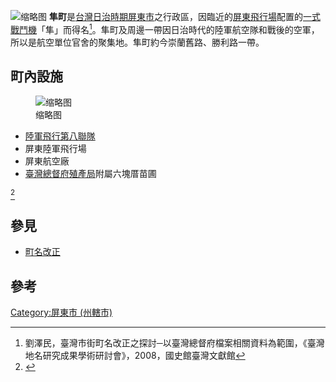 {{japanese|japanese=隼町|kana=はやぶさちょう|romaji=Hayabusachō}}
[[File:屏東市町名與大字圖.jpg|缩略图]]
'''隼町'''是[[台灣日治時期|台灣日治時期]][[屏東市|屏東市]]之行政區，因臨近的[[屏東機場|屏東飛行場]]配置的[[一式戰鬥機|一式戰鬥機]]「隼」而得名<ref>劉澤民，臺灣市街町名改正之探討─以臺灣總督府檔案相關資料為範圍，《臺灣地名研究成果學術研討會》，2008，國史館臺灣文獻館</ref>。隼町及周邊一帶因日治時代的陸軍航空隊和戰後的空軍，所以是航空單位官舍的聚集地。隼町約今崇蘭舊路、勝利路一帶。

== 町內設施 ==
[[File:屏東飛行第八聯隊.jpg|缩略图]]
* [[飛行第8戰隊_(日本陸軍)|陸軍飛行第八聯隊]]
* 屏東陸軍飛行場
* 屏東航空廠
* [[臺灣總督府殖產局|臺灣總督府殖產局]]附屬六塊厝苗圃
<ref>{{cite book |author1=屏東商工會議所 |title=屏東市商工人名錄 |date=1940-06-28}}</ref>

== 參見 ==
*[[町名改正|町名改正]]

==參考==
<references />

{{TW-geo-stub}}
{{屏東市舊町名}}
[[Category:屏東市_(州轄市)|Category:屏東市 (州轄市)]]